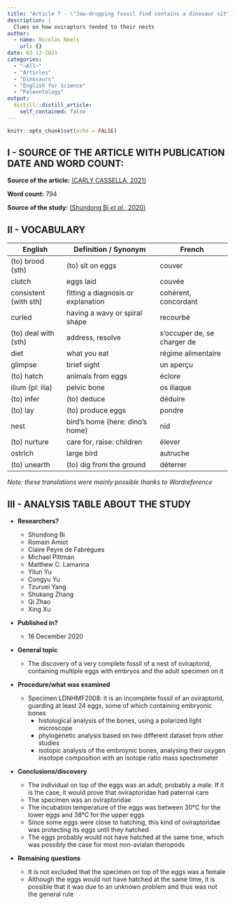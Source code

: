 ```yaml
---
title: "Article 7 - \"Jaw-dropping fossil find contains a dinosaur sitting on an entire clutch of eggs\""
description: |
  Clues on how oviraptors tended to their nests
author:
  - name: Nicolas Neels
    url: {}
date: 03-13-2021
categories:
  - "~All~"
  - "Articles"
  - "Dinosaurs"
  - "English for Science"
  - "Paleontology"
output:
  distill::distill_article:
    self_contained: false
---
```


```r
knitr::opts_chunk$set(echo = FALSE)
```

## I - SOURCE OF THE ARTICLE WITH PUBLICATION DATE AND WORD COUNT:
__Source of the article:__ [(CARLY CASSELLA, 2021)](https://www.sciencealert.com/fossilized-dinosaur-found-brooding-on-a-nest-of-preserved-eggs-with-actual-embryos-inside)

__Word count:__ 794


__Source of the study:__ [(Shundong Bi *et al.*, 2020)](https://doi.org/10.1016/j.scib.2020.12.018)


## II - VOCABULARY

| English              | Definition / Synonym                | French                     |
|----------------------|-------------------------------------|----------------------------|
| (to) brood (sth)     | (to) sit on eggs                    | couver                     |
| clutch               | eggs laid                           | couvée                     |
| consistent (with sth)| fitting a diagnosis or explanation  | cohérent, concordant       |
| curled               | having a wavy or spiral shape       | recourbé                   |
| (to) deal with (sth) | address, resolve                    | s'occuper de, se charger de|
| diet                 | what you eat                        | régime alimentaire         |
| glimpse              | brief sight                         | un aperçu                  |
| (to) hatch           | animals from eggs                   | éclore                     |
| ilium (pl: ilia)     | pelvic bone                         | os iliaque                 |
| (to) infer           | (to) deduce                         | déduire                    |
| (to) lay             | (to) produce eggs                   | pondre                     |
| nest                 | bird's home (here: dino's home)     | nid                        |
| (to) nurture         | care for, raise: children           | élever                     |
| ostrich              | large bird                          | autruche                   |
| (to) unearth         | (to) dig from the ground            | déterrer                   |

*Note: these translations were mainly possible thanks to Wordreference*

## III - ANALYSIS TABLE ABOUT THE STUDY

* **Researchers?**
    + Shundong Bi
    + Romain Amiot
    + Claire Peyre de Fabrègues
    + Michael Pittman
    + Matthew C. Lamanna
    + Yilun Yu
    + Congyu Yu
    + Tzuruei Yang
    + Shukang Zhang
    + Qi Zhao
    + Xing Xu


* **Published in?**
    + 16 December 2020


* **General topic**
    + The discovery of a very complete fossil of a nest of oviraptorid, containing multiple eggs with embryos and the adult specimen on it

* **Procedure/what was examined**
    + Specimen LDNHMF2008: it is an incomplete fossil of an oviraptorid, guarding at least 24 eggs, some of which containing embryonic bones
        - histological analysis of the bones, using a polarized light microscope
        - phylogenetic analysis based on two different dataset from other studies
        - isotopic analysis of the embroynic bones, analysing their oxygen insotope composition with an isotope ratio mass spectrometer

* **Conclusions/discovery**

    + The individual on top of the eggs was an adult, probably a male. If it is the case, it would prove that oviraptoridae had paternal care
    + The specimen was an oviraptoridae
    + The incubation temperature of the eggs was between 30°C for the lower eggs and 38°C for the upper eggs
    + Since some eggs were close to hatching, this kind of oviraptoridae was protecting its eggs until they hatched
    + The eggs probably would not have hatched at the same time, which was possibly the case for most non-avialan theropods
    
* **Remaining questions**
    + It is not excluded that the specimen on top of the eggs was a female
    + Although the eggs would not have hatched at the same time, it is possible that it was due to an unknown problem and thus was not the general rule
